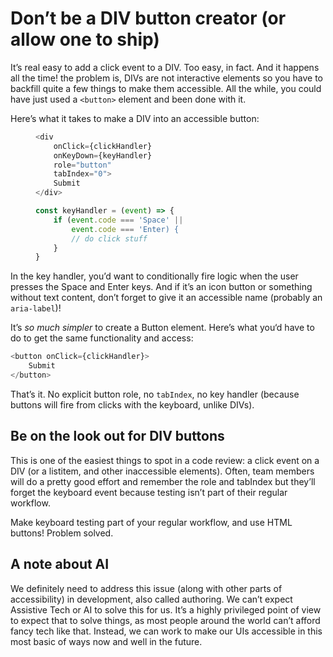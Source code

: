 # Don’t be a DIV button creator (or allow one to ship)

It’s real easy to add a click event to a DIV. Too easy, in fact. And it happens all the time! the problem is, DIVs are not interactive elements so you have to backfill quite a few things to make them accessible. All the while, you could have just used a `<button>` element and been done with it.

Here’s what it takes to make a DIV into an accessible button:

<figure className="grid grid-cols-2 gap-6 py-2 item-start">

```javascript
<div
    onClick={clickHandler}
    onKeyDown={keyHandler}
    role="button"
    tabIndex="0">
    Submit
</div>
```
```javascript
const keyHandler = (event) => {
    if (event.code === 'Space' ||
        event.code === 'Enter) {
        // do click stuff
    }
}
```

</figure>

In the key handler, you’d want to conditionally fire logic when the user presses the Space and Enter keys. And if it’s an icon button or something without text content, don’t forget to give it an accessible name (probably an `aria-label`)!

It’s _so much simpler_ to create a Button element. Here’s what you‘d have to do to get the same functionality and access:

```javascript
<button onClick={clickHandler}>
    Submit
</button>
```

That’s it. No explicit button role, no `tabIndex`, no key handler (because buttons will fire from clicks with the keyboard, unlike DIVs).

## Be on the look out for DIV buttons

This is one of the easiest things to spot in a code review: a click event on a DIV (or a listitem, and other inaccessible elements). Often, team members will do a pretty good effort and remember the role and tabIndex but they’ll forget the keyboard event because testing isn’t part of their regular workflow.

Make keyboard testing part of your regular workflow, and use HTML buttons! Problem solved.

## A note about AI

We definitely need to address this issue (along with other parts of accessibility) in development, also called authoring. We can’t expect Assistive Tech or AI to solve this for us. It’s a highly privileged point of view to expect that to solve things, as most people around the world can’t afford fancy tech like that. Instead, we can work to make our UIs accessible in this most basic of ways now and well in the future.
